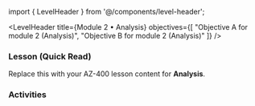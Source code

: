 ﻿import { LevelHeader } from '@/components/level-header';

<LevelHeader title={Module 2 • Analysis} objectives={[
  "Objective A for module 2 (Analysis)",
  "Objective B for module 2 (Analysis)"
]} />

### Lesson (Quick Read)
Replace this with your AZ-400 lesson content for **Analysis**.

### Activities
<Flashcards src="/content/module-2/level-analysis/activities.json" />
<Quiz src="/content/module-2/level-analysis/quiz.json" />
